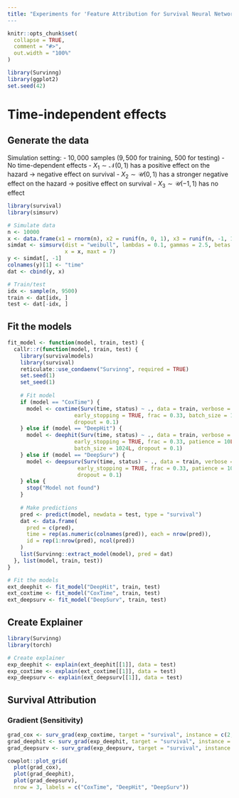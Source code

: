 ```yaml
---
title: "Experiments for 'Feature Attribution for Survival Neural Networks'
---
```


```r
knitr::opts_chunk$set(
  collapse = TRUE,
  comment = "#>",
  out.width = "100%"
)
```

```r
library(Survinng)
library(ggplot2)
set.seed(42)
```

# Time-independent effects

## Generate the data

Simulation setting:
- $10,000$ samples ($9,500$ for training, $500$ for testing)
- No time-dependent effects
- $X_1 \sim \mathcal{N}(0,1)$ has a positive effect on the hazard -> negative effect on survival
- $X_2 \sim \mathcal{U}(0,1)$ has a stronger negative effect on the hazard -> positive effect on survival
- $X_3 \sim \mathcal{U}(-1,1)$ has no effect

```r
library(survival)
library(simsurv)

# Simulate data
n <- 10000
x <- data.frame(x1 = rnorm(n), x2 = runif(n, 0, 1), x3 = runif(n, -1, 1))
simdat <- simsurv(dist = "weibull", lambdas = 0.1, gammas = 2.5, betas = c(x1 = 1.7, x2 = -2.4),
                  x = x, maxt = 7)
y <- simdat[, -1]
colnames(y)[1] <- "time"
dat <- cbind(y, x)

# Train/test
idx <- sample(n, 9500)
train <- dat[idx, ]
test <- dat[-idx, ]
```

## Fit the models
```r
fit_model <- function(model, train, test) {
  callr::r(function(model, train, test) {
    library(survivalmodels)
    library(survival)
    reticulate::use_condaenv("Survinng", required = TRUE)
    set.seed(1)
    set_seed(1)
    
    # Fit model
    if (model == "CoxTime") {
      model <- coxtime(Surv(time, status) ~ ., data = train, verbose = FALSE, epochs = 500L,
                     early_stopping = TRUE, frac = 0.33, batch_size = 1024L, patience = 10L,
                     dropout = 0.1)
    } else if (model == "DeepHit") {
      model <- deephit(Surv(time, status) ~ ., data = train, verbose = FALSE, epochs = 500L,
                     early_stopping = TRUE, frac = 0.33, patience = 10L, cuts = 30, 
                     batch_size = 1024L, dropout = 0.1)
    } else if (model == "DeepSurv") {
      model <- deepsurv(Surv(time, status) ~ ., data = train, verbose = FALSE, epochs = 100L,
                      early_stopping = TRUE, frac = 0.33, patience = 10L, batch_size = 1024L,
                      dropout = 0.1)
    } else {
      stop("Model not found")
    }
    
    # Make predictions
    pred <- predict(model, newdata = test, type = "survival")
    dat <- data.frame(
      pred = c(pred), 
      time = rep(as.numeric(colnames(pred)), each = nrow(pred)),
      id = rep(1:nrow(pred), ncol(pred))
    )
    list(Survinng::extract_model(model), pred = dat)
  }, list(model, train, test))
}
```

```r
# Fit the models
ext_deephit <- fit_model("DeepHit", train, test)
ext_coxtime <- fit_model("CoxTime", train, test)
ext_deepsurv <- fit_model("DeepSurv", train, test)
```


## Create Explainer

```r
library(Survinng)
library(torch)

# Create explainer
exp_deephit <- explain(ext_deephit[[1]], data = test)
exp_coxtime <- explain(ext_coxtime[[1]], data = test)
exp_deepsurv <- explain(ext_deepsurv[[1]], data = test)
```


## Survival Attribution

### Gradient (Sensitivity)

```r
grad_cox <- surv_grad(exp_coxtime, target = "survival", instance = c(2,3))
grad_deephit <- surv_grad(exp_deephit, target = "survival", instance = c(2,3))
grad_deepsurv <- surv_grad(exp_deepsurv, target = "survival", instance = c(2,3))

cowplot::plot_grid(
  plot(grad_cox), 
  plot(grad_deephit), 
  plot(grad_deepsurv),
  nrow = 3, labels = c("CoxTime", "DeepHit", "DeepSurv"))
```



